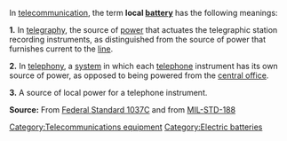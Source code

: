 In [[telecommunication]], the term '''local [[battery (electricity)|battery]]''' has the following meanings: 

<b>1.</b>  In [[telegraphy]], the source of [[Power (physics)|power]] that actuates the telegraphic station recording instruments, as distinguished from the source of power that furnishes current to the [[line]].  

<b>2.</b>  In [[telephony]], a [[system]] in which each [[telephone]] instrument has its own source of power, as opposed to being powered from the [[central office]].  

<b>3.</b>  A source of local power for a telephone instrument.

'''Source:''' From [[Federal Standard 1037C]] and from [[MIL-STD-188]]

[[Category:Telecommunications equipment]]
[[Category:Electric batteries]]